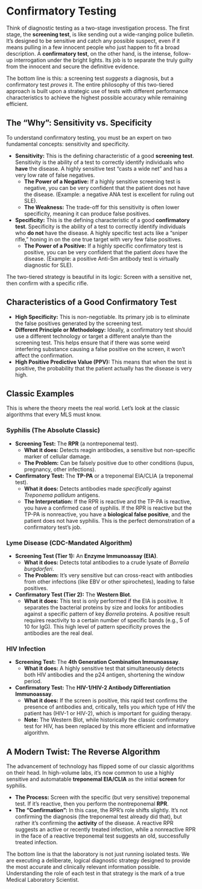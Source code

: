 # Confirmatory Testing {-}

Think of diagnostic testing as a two-stage investigation process. The first stage, the **screening test**, is like sending out a wide-ranging police bulletin. It's designed to be sensitive and catch any possible suspect, even if it means pulling in a few innocent people who just happen to fit a broad description. A **confirmatory test**, on the other hand, is the intense, follow-up interrogation under the bright lights. Its job is to separate the truly guilty from the innocent and secure the definitive evidence.

The bottom line is this: a screening test *suggests* a diagnosis, but a confirmatory test *proves* it. The entire philosophy of this two-tiered approach is built upon a strategic use of tests with different performance characteristics to achieve the highest possible accuracy while remaining efficient.

## **The "Why": Sensitivity vs. Specificity** {-}

To understand confirmatory testing, you must be an expert on two fundamental concepts: sensitivity and specificity.

*   **Sensitivity:** This is the defining characteristic of a good **screening test**. Sensitivity is the ability of a test to correctly identify individuals who **have** the disease. A highly sensitive test "casts a wide net" and has a very low rate of false negatives.
    *   **The Power of a Negative:** If a highly sensitive screening test is negative, you can be very confident that the patient does not have the disease. (Example: a negative ANA test is excellent for ruling out SLE).
    *   **The Weakness:** The trade-off for this sensitivity is often lower specificity, meaning it can produce false positives.

*   **Specificity:** This is the defining characteristic of a good **confirmatory test**. Specificity is the ability of a test to correctly identify individuals who **do not** have the disease. A highly specific test acts like a "sniper rifle," honing in on the one true target with very few false positives.
    *   **The Power of a Positive:** If a highly specific confirmatory test is positive, you can be very confident that the patient *does* have the disease. (Example: a positive Anti-Sm antibody test is virtually diagnostic for SLE).

The two-tiered strategy is beautiful in its logic: Screen with a sensitive net, then confirm with a specific rifle.

## **Characteristics of a Good Confirmatory Test** {-}

*   **High Specificity:** This is non-negotiable. Its primary job is to eliminate the false positives generated by the screening test.
*   **Different Principle or Methodology:** Ideally, a confirmatory test should use a different technology or target a different analyte than the screening test. This helps ensure that if there was some weird interfering substance causing a false positive on the screen, it won't affect the confirmation.
*   **High Positive Predictive Value (PPV):** This means that when the test is positive, the probability that the patient actually has the disease is very high.

## **Classic Examples** {-}

This is where the theory meets the real world. Let's look at the classic algorithms that every MLS must know.

### **Syphilis (The Absolute Classic)** {-}
*   **Screening Test:** The **RPR** (a nontreponemal test).
    *   **What it does:** Detects reagin antibodies, a sensitive but non-specific marker of cellular damage.
    *   **The Problem:** Can be falsely positive due to other conditions (lupus, pregnancy, other infections).
*   **Confirmatory Test:** The **TP-PA** or a treponemal EIA/CLIA (a treponemal test).
    *   **What it does:** Detects antibodies made *specifically* against *Treponema pallidum* antigens.
    *   **The Interpretation:** If the RPR is reactive and the TP-PA is reactive, you have a confirmed case of syphilis. If the RPR is reactive but the TP-PA is nonreactive, you have a **biological false positive**, and the patient does not have syphilis. This is the perfect demonstration of a confirmatory test's job.

### **Lyme Disease (CDC-Mandated Algorithm)** {-}
*   **Screening Test (Tier 1):** An **Enzyme Immunoassay (EIA)**.
    *   **What it does:** Detects total antibodies to a crude lysate of *Borrelia burgdorferi*.
    *   **The Problem:** It's very sensitive but can cross-react with antibodies from other infections (like EBV or other spirochetes), leading to false positives.
*   **Confirmatory Test (Tier 2):** The **Western Blot**.
    *   **What it does:** This test is only performed if the EIA is positive. It separates the bacterial proteins by size and looks for antibodies against a specific pattern of key *Borrelia* proteins. A positive result requires reactivity to a certain number of specific bands (e.g., 5 of 10 for IgG). This high level of pattern specificity proves the antibodies are the real deal.

### **HIV Infection** {-}
*   **Screening Test:** The **4th Generation Combination Immunoassay**.
    *   **What it does:** A highly sensitive test that simultaneously detects both HIV antibodies and the p24 antigen, shortening the window period.
*   **Confirmatory Test:** The **HIV-1/HIV-2 Antibody Differentiation Immunoassay**.
    *   **What it does:** If the screen is positive, this rapid test confirms the presence of antibodies and, critically, tells you *which* type of HIV the patient has (HIV-1 or HIV-2), which is important for guiding therapy.
    *   **Note:** The Western Blot, while historically the classic confirmatory test for HIV, has been replaced by this more efficient and informative algorithm.

## **A Modern Twist: The Reverse Algorithm** {-}

The advancement of technology has flipped some of our classic algorithms on their head. In high-volume labs, it's now common to use a highly sensitive and automatable **treponemal EIA/CLIA** as the initial **screen** for syphilis.

*   **The Process:** Screen with the specific (but very sensitive) treponemal test. If it's reactive, then you perform the nontreponemal **RPR**.
*   **The "Confirmation":** In this case, the RPR's role shifts slightly. It's not confirming the diagnosis (the treponemal test already did that), but rather it's confirming the **activity** of the disease. A reactive RPR suggests an active or recently treated infection, while a nonreactive RPR in the face of a reactive treponemal test suggests an old, successfully treated infection.

The bottom line is that the laboratory is not just running isolated tests. We are executing a deliberate, logical diagnostic strategy designed to provide the most accurate and clinically relevant information possible. Understanding the role of each test in that strategy is the mark of a true Medical Laboratory Scientist.